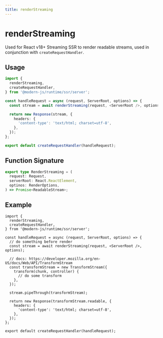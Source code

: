 ```yaml
---
title: renderStreaming
---
```


# renderStreaming

Used for React v18+ Streaming SSR to render readable streams, used in conjunction with `createRequestHandler`.

## Usage

```ts title="src/entry.server.ts"
import {
  renderStreaming,
  createRequestHandler,
} from '@modern-js/runtime/ssr/server';

const handleRequest = async (request, ServerRoot, options) => {
  const stream = await renderStreaming(request, <ServerRoot />, options);

  return new Response(stream, {
    headers: {
      'content-type': 'text/html; charset=utf-8',
    },
  });
};

export default createRequestHandler(handleRequest);
```

## Function Signature

```ts
export type RenderStreaming = (
  request: Request,
  serverRoot: React.ReactElement,
  optinos: RenderOptions,
) => Promise<ReadableStream>;
```

## Example

```tsx title="src/entry.server.ts"
import {
  renderStreaming,
  createRequestHandler,
} from '@modern-js/runtime/ssr/server';

const handleRequest = async (request, ServerRoot, options) => {
  // do something before render
  const stream = await renderStreaming(request, <ServerRoot />, options);

  // docs: https://developer.mozilla.org/en-US/docs/Web/API/TransformStream
  const transformStream = new TransformStream({
    transform(chunk, controller) {
      // do some transform
    },
  });

  stream.pipeThrough(transformStream);

  return new Response(transformStream.readable, {
    headers: {
      'content-type': 'text/html; charset=utf-8',
    },
  });
};

export default createRequestHandler(handleRequest);
```
